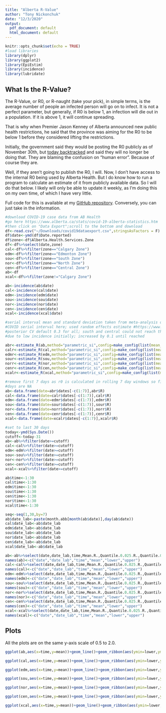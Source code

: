 ```yaml
---
title: "Alberta R-Value"
author: "Tony Nickonchuk"
date: "12/3/2020"
output:
  pdf_document: default
  html_document: default
---
```


```r
knitr::opts_chunk$set(echo = TRUE)
#load libraries
library(dplyr)
library(ggplot2)
library(EpiEstim)
library(incidence)
library(lubridate)
```

## What Is the R-Value?

The R-Value, or R0, or R-naught (take your pick), in simple terms, is the average number of people an infected person will go on to infect. It is not a perfect parameter, but generally, if R0 is below 1, an infection will die out in a population. If it is above 1, it will continue spreading.

That is why when Premier Jason Kenney of Alberta announced new public health restrictions, he said that the province was aiming for the R0 to be below 1 before they considered lifting the restrictions.

Initially, the government said they would be posting the R0 publicly as of November 30th, but [today backtracked](https://cisnfm.com/news/7489224/alberta-covid-19-r-value/) and said they will no longer be doing that. They are blaming the confusion on "human error". Because of course they are.

Well, if they aren't going to publish the R0, I will. Now, I don't have access to the internal R0 being used by Alberta Health. But I do know how to run a program to calculate an estimate of it from publicly available data. So I will do that below. I likely will only be able to update it weekly, as I'm doing this on my own time, of which I have very little.

Full code for this is available at my [GitHub repository](https://github.com/tonynick/abrvalue). Conversely, you can just take in the information.

```r
#download COVID-19 case data from AB Health
#go here https://www.alberta.ca/stats/covid-19-alberta-statistics.htm
#then click on "Data Export";scroll to the bottom and download
df<-read.csv("~/Downloads/covid19dataexport.csv",stringsAsFactors = F)
df$date<-ymd(df$Date.reported)
df$zone<-df$Alberta.Health.Services.Zone
df<-df%>%select(date,zone)
cal<-df%>%filter(zone=="Calgary Zone")
edm<-df%>%filter(zone=="Edmonton Zone")
sou<-df%>%filter(zone=="South Zone")
nor<-df%>%filter(zone=="North Zone")
cen<-df%>%filter(zone=="Central Zone")
ab<-df
xcal<-df%>%filter(zone!="Calgary Zone")

ab<-incidence(ab$date)
cal<-incidence(cal$date)
edm<-incidence(edm$date)
sou<-incidence(sou$date)
nor<-incidence(nor$date)
cen<-incidence(cen$date)
xcal<-incidence(xcal$date)

#serial interval mean and standard deviation taken from meta-analysis of 
#COVID serial interval here; used random effects estimate #https://www.ncbi.nlm.nih.gov/pmc/articles/PMC7448781/
#posterior CV default 0.3 for all; south and central could not reach that
#due to low incidence initially; increased by 0.1 until reached

abr<-estimate_R(ab,method="parametric_si",config=make_config(list(mean_si=5.19,std_si=0.418)))
calr<-estimate_R(cal,method="parametric_si",config=make_config(list(mean_si=5.19,std_si=0.418)))
edmr<-estimate_R(edm,method="parametric_si",config=make_config(list(mean_si=5.19,std_si=0.418)))
sour<-estimate_R(sou,method="parametric_si",config=make_config(list(mean_si=5.19,std_si=0.418,cv_posterior=0.4)))
norr<-estimate_R(nor,method="parametric_si",config=make_config(list(mean_si=5.19,std_si=0.418)))
cenr<-estimate_R(cen,method="parametric_si",config=make_config(list(mean_si=5.19,std_si=0.418,cv_posterior=0.6)))
xcalr<-estimate_R(xcal,method="parametric_si",config=make_config(list(mean_si=5.19,std_si=0.418)))

#remove first 7 days as r0 is calculated in rolling 7 day windows so first 7
#days are NA
ab<-data.frame(date=abr$dates[-c(1:7)],abr$R)
cal<-data.frame(date=calr$dates[-c(1:7)],calr$R)
edm<-data.frame(date=edmr$dates[-c(1:7)],edmr$R)
sou<-data.frame(date=sour$dates[-c(1:7)],sour$R)
nor<-data.frame(date=norr$dates[-c(1:7)],norr$R)
cen<-data.frame(date=cenr$dates[-c(1:7)],cenr$R)
xcal<-data.frame(date=xcalr$dates[-c(1:7)],xcalr$R)

#set to last 30 days
today<-ymd(Sys.Date())
cutoff<-today-31
ab<-ab%>%filter(date>=cutoff)
cal<-cal%>%filter(date>=cutoff)
edm<-edm%>%filter(date>=cutoff)
sou<-sou%>%filter(date>=cutoff)
nor<-nor%>%filter(date>=cutoff)
cen<-cen%>%filter(date>=cutoff)
xcal<-xcal%>%filter(date>=cutoff)

ab$time<-1:30
cal$time<-1:30
edm$time<-1:30
sou$time<-1:30
cen$time<-1:30
nor$time<-1:30
xcal$time<-1:30

seq<-seq(1,30,by=7)
ab$date_lab<-paste(month.abb[month(ab$date)],day(ab$date))
cal$date_lab<-ab$date_lab
edm$date_lab<-ab$date_lab
sou$date_lab<-ab$date_lab
nor$date_lab<-ab$date_lab
cen$date_lab<-ab$date_lab
xcal$date_lab<-ab$date_lab

ab<-ab%>%select(date,date_lab,time,Mean.R.,Quantile.0.025.R.,Quantile.0.975.R.)
names(ab)<-c("date","date_lab","time","mean","lower","upper")
cal<-cal%>%select(date,date_lab,time,Mean.R.,Quantile.0.025.R.,Quantile.0.975.R.)
names(cal)<-c("date","date_lab","time","mean","lower","upper")
edm<-edm%>%select(date,date_lab,time,Mean.R.,Quantile.0.025.R.,Quantile.0.975.R.)
names(edm)<-c("date","date_lab","time","mean","lower","upper")
sou<-sou%>%select(date,date_lab,time,Mean.R.,Quantile.0.025.R.,Quantile.0.975.R.)
names(sou)<-c("date","date_lab","time","mean","lower","upper")
nor<-nor%>%select(date,date_lab,time,Mean.R.,Quantile.0.025.R.,Quantile.0.975.R.)
names(nor)<-c("date","date_lab","time","mean","lower","upper")
cen<-cen%>%select(date,date_lab,time,Mean.R.,Quantile.0.025.R.,Quantile.0.975.R.)
names(cen)<-c("date","date_lab","time","mean","lower","upper")
xcal<-xcal%>%select(date,date_lab,time,Mean.R.,Quantile.0.025.R.,Quantile.0.975.R.)
names(xcal)<-c("date","date_lab","time","mean","lower","upper")
```

## Plots

All the plots are on the same y-axis scale of 0.5 to 2.0.

```r
ggplot(ab,aes(x=time,y=mean))+geom_line()+geom_ribbon(aes(ymin=lower,ymax=upper),alpha=0.3)+ylim(c(0.5,2))+geom_vline(xintercept=ab$time[ab$date=="2020-11-24"],col="red",lty="dashed")+geom_hline(yintercept=1,col="black",lty="dashed")+annotate("text",y=1,x=1,hjust=0,vjust=-0.5,label="Target R-Value")+annotate("text",y=1,x=ab$time[ab$date=="2020-11-24"],hjust=1,vjust=-0.5,label="New Measures",angle=90)+labs(x="Date",y="R-Value")+ggtitle("R-Value Over Last 30 Days in Alberta")+scale_x_continuous(breaks=seq,labels=ab$date_lab[seq])
```

```r
ggplot(cal,aes(x=time,y=mean))+geom_line()+geom_ribbon(aes(ymin=lower,ymax=upper),alpha=0.3)+ylim(c(0.5,2))+geom_vline(xintercept=cal$time[cal$date=="2020-11-24"],col="red",lty="dashed")+geom_hline(yintercept=1,col="black",lty="dashed")+annotate("text",y=1,x=1,hjust=0,vjust=-0.5,label="Target R-Value")+annotate("text",y=0.99,x=cal$time[cal$date=="2020-11-24"],hjust=1,vjust=-0.5,label="New Measures",angle=90)+labs(x="Date",y="R-Value")+ggtitle("R-Value Over Last 30 Days in Calgary Zone")+scale_x_continuous(breaks=seq,labels=cal$date_lab[seq])
```

```r
ggplot(edm,aes(x=time,y=mean))+geom_line()+geom_ribbon(aes(ymin=lower,ymax=upper),alpha=0.3)+ylim(c(0.5,2))+geom_vline(xintercept=cal$time[cal$date=="2020-11-24"],col="red",lty="dashed")+geom_hline(yintercept=1,col="black",lty="dashed")+annotate("text",y=1,x=1,hjust=-0.2,vjust=-0.5,label="Target R-Value")+annotate("text",y=0.99,x=cal$time[cal$date=="2020-11-24"],hjust=1,vjust=-0.5,label="New Measures",angle=90)+labs(x="Date",y="R-Value")+ggtitle("R-Value Over Last 30 Days in Edmonton Zone")+scale_x_continuous(breaks=seq,labels=cal$date_lab[seq])
```

```r
ggplot(sou,aes(x=time,y=mean))+geom_line()+geom_ribbon(aes(ymin=lower,ymax=upper),alpha=0.3)+ylim(c(0.5,2))+geom_vline(xintercept=cal$time[cal$date=="2020-11-24"],col="red",lty="dashed")+geom_hline(yintercept=1,col="black",lty="dashed")+annotate("text",y=1,x=1,hjust=0,vjust=-0.5,label="Target R-Value")+annotate("text",y=.99,x=cal$time[cal$date=="2020-11-24"],hjust=1,vjust=-0.5,label="New Measures",angle=90)+labs(x="Date",y="R-Value")+ggtitle("R-Value Over Last 30 Days in South Zone")+scale_x_continuous(breaks=seq,labels=cal$date_lab[seq])
```

```r
ggplot(nor,aes(x=time,y=mean))+geom_line()+geom_ribbon(aes(ymin=lower,ymax=upper),alpha=0.3)+ylim(c(0.5,2))+geom_vline(xintercept=cal$time[cal$date=="2020-11-24"],col="red",lty="dashed")+geom_hline(yintercept=1,col="black",lty="dashed")+annotate("text",y=1,x=1,hjust=0,vjust=-0.5,label="Target R-Value")+annotate("text",y=.99,x=cal$time[cal$date=="2020-11-24"],hjust=1,vjust=-0.5,label="New Measures",angle=90)+labs(x="Date",y="R-Value")+ggtitle("R-Value Over Last 30 Days in North Zone")+scale_x_continuous(breaks=seq,labels=cal$date_lab[seq])
```

```r
ggplot(cen,aes(x=time,y=mean))+geom_line()+geom_ribbon(aes(ymin=lower,ymax=upper),alpha=0.3)+ylim(c(0.5,2))+geom_vline(xintercept=cal$time[cal$date=="2020-11-24"],col="red",lty="dashed")+geom_hline(yintercept=1,col="black",lty="dashed")+annotate("text",y=1,x=1,hjust=0,vjust=-0.5,label="Target R-Value")+annotate("text",y=0.99,x=cal$time[cal$date=="2020-11-24"],hjust=1,vjust=-0.5,label="New Measures",angle=90)+labs(x="Date",y="R-Value")+ggtitle("R-Value Over Last 30 Days in Central Zone")+scale_x_continuous(breaks=seq,labels=cal$date_lab[seq])
```

```r
ggplot(xcal,aes(x=time,y=mean))+geom_line()+geom_ribbon(aes(ymin=lower,ymax=upper),alpha=0.3)+ylim(c(0.5,2))+geom_vline(xintercept=cal$time[cal$date=="2020-11-24"],col="red",lty="dashed")+geom_hline(yintercept=1,col="black",lty="dashed")+annotate("text",y=1,x=1,hjust=0,vjust=-0.5,label="Target R-Value")+annotate("text",y=0.99,x=cal$time[cal$date=="2020-11-24"],hjust=1,vjust=-0.5,label="New Measures",angle=90)+labs(x="Date",y="R-Value")+ggtitle("R-Value Over Last 30 Days in Alberta Minus Calgary Zone")+scale_x_continuous(breaks=seq,labels=cal$date_lab[seq])
```